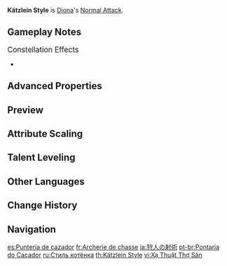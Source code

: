 {{Talent Infobox
|image         = Talent Kätzlein Style.png
|character     = Diona
|type          = Normal Attack
|info          = '''Normal Attack'''<br>Performs up to 5 consecutive shots with a bow.<br><br>'''Charged Attack'''<br>Performs a more precise [[Aimed Shot]] with increased DMG.<br>While aiming, biting frost will accumulate on the arrowhead. A fully charged frost arrow will deal {{Color|Cryo DMG}}.<br><br>'''Plunging Attack'''<br>Fires off a shower of arrows in mid-air before falling and striking the ground, dealing [[AoE]] DMG upon impact.
|hit1          = 36.1–77.2%
|hit2          = 33.5–71.7%
|hit3          = 45.6–97.4%
|hit4          = 43.0–91.9%
|hit5          = 53.8–114.8%
|aimed         = 43.9–93.7%
|charged       = 124–236%
|plunge        = 56.8–120.3%
|plungeLow     = 114–240%
|plungeHigh    = 142–300%
|scale_att1    = ATK
}}
'''Kätzlein Style''' is [[Diona]]'s [[Normal Attack]].

==Gameplay Notes==
;<big>Constellation Effects</big>
* {{Talent Note|constellation|4|Wine Industry Slayer}}
{{Clr}}
==Advanced Properties==
{{Advanced Properties
|title   = Normal Attack 1-Hit
|gu      = &mdash;
|icdtag  = none
|poise   = 12.6
|impulse = 1

|title2   = Normal Attack 2-Hit
|gu2      = &mdash;
|icdtag2  = none
|poise2   = 11.7
|impulse2 = 1

|title3   = Normal Attack 3-Hit
|gu3      = &mdash;
|icdtag3  = none
|poise3   = 15.9
|impulse3 = 1

|title4   = Normal Attack 4-Hit
|gu4      = &mdash;
|icdtag4  = none
|poise4   = 15
|impulse4 = 1

|title5   = Normal Attack 5-Hit
|gu5      = &mdash;
|icdtag5  = none
|poise5   = 18.75
|impulse5 = 1

|title6   = Aimed Shot
|gu6      = &mdash;
|icdtag6  = Charged Attack
|icdtype6 = 2.5s/3 Hits
|poise6   = 10
|impulse6 = 2

|title7   = Aimed Shot (Hit Weak Spot)
|gu7      = &mdash;
|icdtag7  = Charged Attack
|icdtype7 = 2.5s/3 Hits
|poise7   = 30
|impulse7 = 5

|title8   = Fully-Charged Aimed Shot
|gu8      = 1U<br><small>(w/ [[Dropoff]])</small>
|icdtag8  = Charged Attack
|icdtype8 = 2.5s/3 Hits
|poise8   = 20
|impulse8 = 2

|title9   = Fully-Charged Aimed Shot (Hit Weak Spot)
|gu9      = 1U<br><small>(w/ Dropoff)</small>
|icdtag9  = Charged Attack
|icdtype9 = 2.5s/3 Hits
|poise9   = 60
|impulse9 = 5

|title10   = Plunging Attack Collision
|gu10      = &mdash;
|icdtag10  = none
|poise10   = 10
|impulse10 = 2

|title11   = Low Plunge
|gu11      = &mdash;
|icdtag11  = none
|poise11   = 50
|impulse11 = 2

|title12   = High Plunge
|gu12      = &mdash;
|icdtag12  = none
|poise12   = 100
|impulse12 = 3
}}

==Preview==
{{Preview
|file1=Kätzlein Style Normal Preview
|caption1=Normal Attack

|file2=Kätzlein Style Charged Preview
|caption2=Charged Attack

|file3=Kätzlein Style Plunging Preview
|caption3=Plunging Attack
}}
{{clr}}

==Attribute Scaling==
{{Talent Scaling
|talentType=Normal Attack
|levels=11
|order=hit1,hit2,hit3,hit4,hit5,charged_title,aimed,fully-chargedaimedshot,plunge_title,plunge,plungelow,plungehigh
|titles=1-Hit DMG (%),2-Hit DMG (%),3-Hit DMG (%),4-Hit DMG (%),5-Hit DMG (%),Charged Attack (Aimed Shot),Aimed Shot (%),Fully-Charged Aimed Shot (%),Plunging Attack,Plunge DMG (%),Low Plunge DMG (%),High Plunge DMG (%)
|hit1_1=36.12
|hit1_2=39.06
|hit1_3=42
|hit1_4=46.2
|hit1_5=49.14
|hit1_6=52.5
|hit1_7=57.12
|hit1_8=61.74
|hit1_9=66.36
|hit1_10=71.4
|hit1_11=77.18
|hit2_1=33.54
|hit2_2=36.27
|hit2_3=39
|hit2_4=42.9
|hit2_5=45.63
|hit2_6=48.75
|hit2_7=53.04
|hit2_8=57.33
|hit2_9=61.62
|hit2_10=66.3
|hit2_11=71.66
|hit3_1=45.58
|hit3_2=49.29
|hit3_3=53
|hit3_4=58.3
|hit3_5=62.01
|hit3_6=66.25
|hit3_7=72.08
|hit3_8=77.91
|hit3_9=83.74
|hit3_10=90.1
|hit3_11=97.39
|hit4_1=43
|hit4_2=46.5
|hit4_3=50
|hit4_4=55
|hit4_5=58.5
|hit4_6=62.5
|hit4_7=68
|hit4_8=73.5
|hit4_9=79
|hit4_10=85
|hit4_11=91.88
|hit5_1=53.75
|hit5_2=58.13
|hit5_3=62.5
|hit5_4=68.75
|hit5_5=73.13
|hit5_6=78.13
|hit5_7=85
|hit5_8=91.88
|hit5_9=98.75
|hit5_10=106.25
|hit5_11=114.84
|aimed_1=43.86
|aimed_2=47.43
|aimed_3=51
|aimed_4=56.1
|aimed_5=59.67
|aimed_6=63.75
|aimed_7=69.36
|aimed_8=74.97
|aimed_9=80.58
|aimed_10=86.7
|aimed_11=93.71
|fully-chargedaimedshot_1=124
|fully-chargedaimedshot_2=133.3
|fully-chargedaimedshot_3=142.6
|fully-chargedaimedshot_4=155
|fully-chargedaimedshot_5=164.3
|fully-chargedaimedshot_6=173.6
|fully-chargedaimedshot_7=186
|fully-chargedaimedshot_8=198.4
|fully-chargedaimedshot_9=210.8
|fully-chargedaimedshot_10=223.2
|fully-chargedaimedshot_11=236.1
|plunge_1=56.83
|plunge_2=61.45
|plunge_3=66.08
|plunge_4=72.69
|plunge_5=77.31
|plunge_6=82.6
|plunge_7=89.87
|plunge_8=97.14
|plunge_9=104.41
|plunge_10=112.34
|plunge_11=120.27
|plungelow_1=113.63
|plungelow_2=122.88
|plungelow_3=132.13
|plungelow_4=145.35
|plungelow_5=154.59
|plungelow_6=165.17
|plungelow_7=179.7
|plungelow_8=194.23
|plungelow_9=208.77
|plungelow_10=224.62
|plungelow_11=240.48
|plungehigh_1=141.93
|plungehigh_2=153.49
|plungehigh_3=165.04
|plungehigh_4=181.54
|plungehigh_5=193.1
|plungehigh_6=206.3
|plungehigh_7=224.45
|plungehigh_8=242.61
|plungehigh_9=260.76
|plungehigh_10=280.57
|plungehigh_11=300.37
}}

==Talent Leveling==
{{Talent Upgrade|Diona}}

==Other Languages==
{{Other Languages
|en      = Kätzlein Style
|en_tl   = Kitten Style
|en_lang = de
|zhs     = 猎人射术
|zhs_rm  = Lièrén shèshù
|zht     = 獵人射術
|zht_rm  = Lièrén shèshù
|zh_tl   = Hunter's Shooting Skill
|ja      = 狩人の射術
|ja_rm   = Karyuudo no Shajutsu
|ja_tl   = Hunter's Archery
|ko      = 사냥꾼의 사격술
|ko_rm   = Sanyangkkun-ui Sagyeoksul
|ko_tl   = Hunter's Marksmanship
|es      = Puntería de cazador
|es_tl   = Hunter's Aim
|fr      = Archerie de chasse
|fr_tl   = Hunting Archery
|ru      = Стиль котёнка
|ru_tl   = Kitten Style
|th      = Kätzlein Style
|vi      = Xạ Thuật Thợ Săn
|vi_tl   = Hunting Archery
|de      = Schießkunst der Jäger
|de_tl   = Marksmanship of the Hunters
|id      = Kätzlein Style
|pt      = Pontaria do Caçador
|pt_tl   = 
|tr      = Kätzlein Tarzı
|tr_tl   = Kätzlein Style
|it      = Stile Kätzlein
|it_tl   = Kätzlein Style
}}

==Change History==
{{Change History|1.1}}

==Navigation==
{{Talent Navbox|Diona}}

[[es:Puntería de cazador]]
[[fr:Archerie de chasse]]
[[ja:狩人の射術]]
[[pt-br:Pontaria do Caçador]]
[[ru:Стиль котёнка]]
[[th:Kätzlein Style]]
[[vi:Xạ Thuật Thợ Săn]]